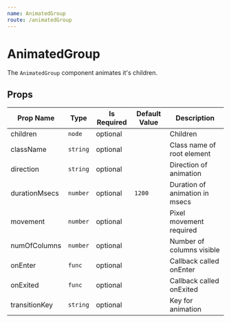 ```yaml
---
name: AnimatedGroup
route: /animatedGroup
---
```

# AnimatedGroup

The `AnimatedGroup` component animates it's children.

## Props
| Prop Name | Type | Is Required | Default Value | Description |
|-|-|-|-|-|
| children| `node`| optional| | Children|
| className| `string`| optional| | Class name of root element|
| direction| `string`| optional| | Direction of animation|
| durationMsecs| `number`| optional| `1200`| Duration of animation in msecs|
| movement| `number`| optional| | Pixel movement required|
| numOfColumns| `number`| optional| | Number of columns visible|
| onEnter| `func`| optional| | Callback called onEnter|
| onExited| `func`| optional| | Callback called onExited|
| transitionKey| `string`| optional| | Key for animation|
